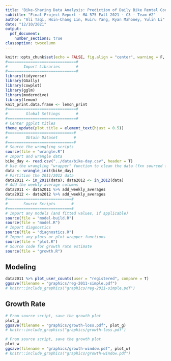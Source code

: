 ```yaml
---
title: 'Bike-Sharing Data Analysis: Prediction of Daily Bike Rental Counts Based on Multiple Linear Regression'
subtitle: "Final Project Report · MA 575 Fall 2021 · C3 · Team #2"
author: "Ali Taqi, Hsin-Chang Lin, Huiru Yang, Ryan Mahoney, Yulin Li"
date: "12/10/2021"
output: 
  pdf_document: 
    number_sections: true
classoption: twocolumn
---
```


```r
knitr::opts_chunk$set(echo = FALSE, fig.align = "center", warning = F, message = F, fig.height = 4, fig.width = 6)
#==============================#
#       Import Libraries       #
#==============================#
library(tidyverse)
library(GGally)
library(cowplot)
library(gglm)
library(moderndive)
library(lemon)
knit_print.data.frame <- lemon_print
#==============================#
#        Global Settings       #
#==============================#
# Center ggplot titles
theme_update(plot.title = element_text(hjust = 0.5))
#=============================#
#        Obtain Dataset       #
#=============================#
# Source the wrangling scripts
source(file = "wrangle.R")
# Import and wrangle data
bike_day <- read.csv("../data/bike-day.csv", header = T)
# Use the wrangling "wrapper" function to clean the data (fxn sourced from wrangle.R)
data <- wrangle_init(bike_day)
# Partition the 2011/2012 data
data2011 <- in_2011(data); data2012 <- in_2012(data)
# Add the weekly average columns
data2011 <- data2011 %>% add_weekly_averages
data2012 <- data2012 %>% add_weekly_averages
#============================#
#       Source Scripts       #
#============================#
# Import any models (and fitted values, if applicable)
source(file = "model-build.R")
source(file = "model.R")
# Import diagnostics
source(file = "diagnostics.R")
# Import any plots or plot wrapper functions
source(file = "plot.R")
# Source code for growth rate estimate
source(file = "growth.R")
```

## Modeling

```r
data2011 %>% plot_user_counts(user = "registered", compare = T)
ggsave(filename = "graphics/reg-2011-simple.pdf")
# knitr::include_graphics("graphics/reg-2011-simple.pdf")
```

## Growth Rate

```r
# From source script, save the growth plot
plot_g
ggsave(filename = "graphics/growth-loss.pdf", plot_g)
# knitr::include_graphics("graphics/growth-loss.pdf")
```

```r
# From source script, save the growth plot
plot_w
ggsave(filename = "graphics/growth-window.pdf", plot_w)
# knitr::include_graphics("graphics/growth-window.pdf")
```


